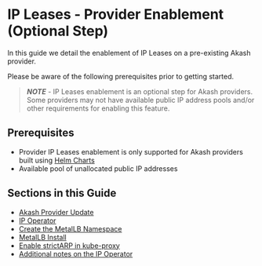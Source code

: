 # IP Leases - Provider Enablement (Optional Step)

In this guide we detail the enablement of IP Leases on a pre-existing Akash provider.

Please be aware of the following prerequisites prior to getting started.&#x20;

> _**NOTE**_ - IP Leases enablement is an optional step for Akash providers.  Some providers may not have available public IP address pools and/or other requirements for enabling this feature.

## Prerequisites&#x20;

* Provider IP Leases enablement is only supported for Akash providers built using [Helm Charts](../../../../providers/build-a-cloud-provider/akash-cloud-provider-build-with-helm-charts/)
* Available pool of unallocated public IP addresses

## Sections in this Guide

* [Akash Provider Update](akash-provider-update.md)
* [IP Operator](ip-operator.md)
* [Create the MetalLB Namespace](create-the-metallb-namespace.md)
* [MetalLB Install](metallb-install.md)
* [Enable strictARP in kube-proxy](enable-strictarp-in-kube-proxy.md)
* [Additional notes on the IP Operator](additional-notes-on-the-ip-operator.md)

